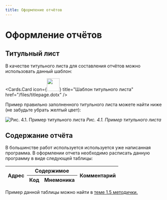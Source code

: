 ```yaml
---
title: Оформление отчётов
---
```




# Оформление отчётов

## Титульный лист

В качестве титульного листа для составления отчётов можно использовать данный шаблон:

  <Cards.Card icon={<Image src="/images/docs.png" width="40" height="40" alt = '' />} title="Шаблон титульного листа" href="/files/titlepage.dotx" />

Пример правильно заполненного титульного листа можете найти ниже (не забудьте убрать желтый цвет):

![Рис. 4.1. Пример титульного листа  ](/images/titlepage_full.png)
*Рис. 4.1. Пример титульного листа*

## Содержание отчёта

В большинстве работ используется используется уже написанная программа. В оформлении отчета необходимо расписать данную программу в виде следующей таблицы:

<table>
     <thead>
        <tr>
            <th rowSpan="2">Адрес</th>
            <th colSpan="2">Содержимое</th>
            <th rowSpan="2">Комментарий</th>
        </tr>
        <tr>
            <th>Код</th>
            <th>Мнемоника</th>
        </tr>
    </thead>
</table>

Пример данной таблицы можно найти в [теме 1.5 методички.](/theory-1/theory-1.5)